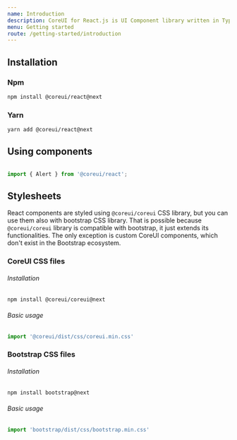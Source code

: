 ```yaml
---
name: Introduction
description: CoreUI for React.js is UI Component library written in TypeScript, and ready for your next React.js project. Learn how to include CoreUI for React.js in your project.
menu: Getting started
route: /getting-started/introduction
---
```


## Installation

### Npm

```bash
npm install @coreui/react@next
```

### Yarn

```bash
yarn add @coreui/react@next
```

## Using components

```jsx

import { Alert } from '@coreui/react';

```

## Stylesheets

React components are styled using `@coreui/coreui` CSS library, but you can use them also with bootstrap CSS library. That is possible because `@coreui/coreui` library is compatible with bootstrap, it just extends its functionalities. The only exception is custom CoreUI components, which don't exist in the Bootstrap ecosystem.

### CoreUI CSS files

###### Installation

```bash
npm install @coreui/coreui@next
```

###### Basic usage

```js
import '@coreui/dist/css/coreui.min.css'
```

### Bootstrap CSS files

###### Installation

```bash
npm install bootstrap@next
```

###### Basic usage

```js
import 'bootstrap/dist/css/bootstrap.min.css'
```